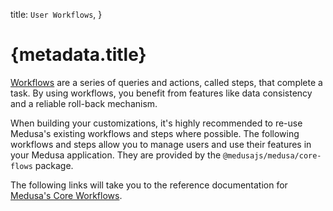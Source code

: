 
  title: `User Workflows`,
}

# {metadata.title}

[Workflows](!docs!/learn/fundamentals/workflows) are a series of queries and actions, called steps, that complete a task. By using workflows, you benefit from features like data consistency and a reliable roll-back mechanism.

When building your customizations, it's highly recommended to re-use Medusa's existing workflows and steps where possible. The following workflows and steps allow you to manage users and use their features in your Medusa application. They are provided by the `@medusajs/medusa/core-flows` package.

The following links will take you to the reference documentation for [Medusa's Core Workflows](/medusa-workflows-reference).

<ChildDocs type="item" defaultItemsPerRow={2} />